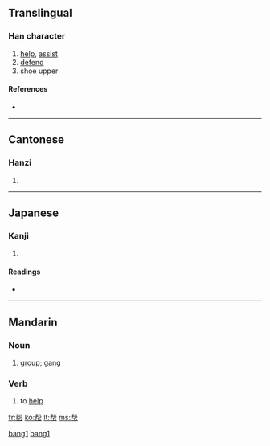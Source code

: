 {{also|幫}}
==Translingual==

===Han character===
{{Han char|rn=50|rad=巾|as=07|sn=10|four=|canj=[[手]][[中]][[中]][[月]] (QLLB)}}

# [[help]], [[assist]]
# [[defend]]
# shoe upper

====References====
* {{Han ref|kx=0332.121|dkj=08928|dj=0637.130|hdz=10736.050|uh=5E2E|ud=24110}}

----

==Cantonese==

===Hanzi===
{{yue-hanzi|jyut=|y=bong1}}

# {{defn|Cantonese|sort=巾07}}

----

==Japanese==

===Kanji===
{{ja-kanji|grade=|rs=巾07}}

# {{defn|Japanese}}

====Readings====
* {{ja-readings|on=[[ほう]] (hō)|kun=[[たすける]] (tasukeru)}}

----

==Mandarin==

===Noun===
{{cmn-noun|s|pin=bāng|pint=bang1|tra=幫|sim=帮|rs=巾07}}

# [[group]]; [[gang]]

===Verb===
{{cmn-verb|s|pin=bāng|pint=bang1|tra=幫|sim=帮|rs=巾07}}

# to [[help]]

[[Category:zh-cn:Elementary Mandarin|bang1]]
[[Category:zh-cn:Intermediate Mandarin|bang1]]

[[fr:帮]]
[[ko:帮]]
[[lt:帮]]
[[ms:帮]]